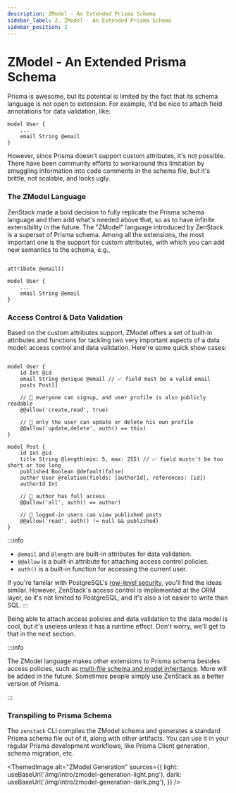 ```yaml
---
description: ZModel - An Extended Prisma Schema
sidebar_label: 2. ZModel - An Extended Prisma Schema
sidebar_position: 2
---
```



# ZModel - An Extended Prisma Schema

Prisma is awesome, but its potential is limited by the fact that its schema language is not open to extension. For example, it'd be nice to attach field annotations for data validation, like:

```zmodel
model User {
    ...
    email String @email
}
```

However, since Prisma doesn't support custom attributes, it's not possible. There have been community efforts to workaround this limitation by smuggling information into code comments in the schema file, but it's brittle, not scalable, and looks ugly.

### The ZModel Language

ZenStack made a bold decision to fully replicate the Prisma schema language and then add what's needed above that, so as to have infinite extensibility in the future. The "ZModel" language introduced by ZenStack is a superset of Prisma schema. Among all the extensions, the most important one is the support for custom attributes, with which you can add new semantics to the schema, e.g.,

```zmodel

attribute @email()

model User {
    ...
    email String @email
}
```

### Access Control & Data Validation

Based on the custom attributes support, ZModel offers a set of built-in attributes and functions for tackling two very important aspects of a data model: access control and data validation. Here're some quick show cases:

```zmodel

model User {
    id Int @id
    email String @unique @email // ✅ field must be a valid email
    posts Post[]

    // 🔐 everyone can signup, and user profile is also publicly readable
    @@allow('create,read', true)

    // 🔐 only the user can update or delete his own profile
    @@allow('update,delete', auth() == this)
}

model Post {
    id Int @id
    title String @length(min: 5, max: 255) // ✅ field mustn't be too short or too long
    published Boolean @default(false)
    author User @relation(fields: [authorId], references: [id])
    authorId Int

    // 🔐 author has full access
    @@allow('all', auth() == author)

    // 🔐 logged-in users can view published posts
    @@allow('read', auth() != null && published)
}

```

:::info
- `@email` and `@length` are built-in attributes for data validation.
- `@@allow` is a built-in attribute for attaching access control policies.
- `auth()` is a built-in function for accessing the current user.

If you're familar with PostgreSQL's [row-level security](https://www.postgresql.org/docs/15/ddl-rowsecurity.html), you'll find the ideas similar. However, ZenStack's access control
 is implemented at the ORM layer, so it's not limited to PostgreSQL, and it's also a lot easier to write than SQL.
:::

Being able to attach access policies and data validation to the data model is cool, but it's useless unless it has a runtime effect. Don't worry, we'll get to that in the next section.

:::info

The ZModel language makes other extensions to Prisma schema besides access policies, such as [multi-file schema and model inheritance](/docs/guides/multiple-schema). More will be added in the future. Sometimes people simply use ZenStack as a better version of Prisma.

:::

### Transpiling to Prisma Schema

The `zenstack` CLI compiles the ZModel schema and generates a standard Prisma schema file out of it, along with other artifacts. You can use it in your regular Prisma development workflows, like Prisma Client generation, schema migration, etc.

<ThemedImage
    alt="ZModel Generation"
    sources={{
        light: useBaseUrl('/img/intro/zmodel-generation-light.png'),
        dark: useBaseUrl('/img/intro/zmodel-generation-dark.png'),
    }}
/>
